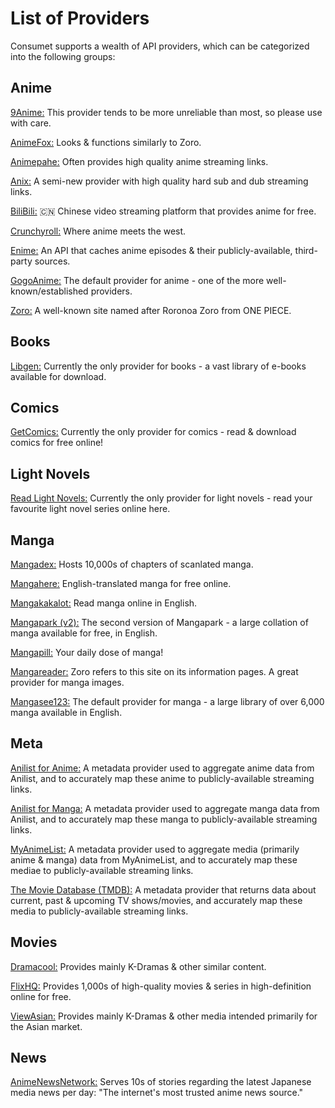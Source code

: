 # List of Providers

Consumet supports a wealth of API providers, which can be categorized into the following groups:

## Anime

[9Anime:](https://9anime.pl) This provider tends to be more unreliable than most, so please use with care.

[AnimeFox:](https://animefox.tv) Looks & functions similarly to Zoro.

[Animepahe:](https://animepahe.com) Often provides high quality anime streaming links.

[Anix:](https://anix.sh) A semi-new provider with high quality hard sub and dub streaming links. 

[BiliBili:](https://bilibili.tv) 🇨🇳 Chinese video streaming platform that provides anime for free.

[Crunchyroll:](https://crunchyroll.com) Where anime meets the west.

[Enime:](https://api.enime.moe) An API that caches anime episodes & their publicly-available, third-party sources.

[GogoAnime:](https://gogoanime.dk) The default provider for anime - one of the more well-known/established providers.

[Zoro:](https://zoro.to) A well-known site named after Roronoa Zoro from ONE PIECE.

## Books

[Libgen:](https://libgen.is) Currently the only provider for books - a vast library of e-books available for download.

## Comics

[GetComics:](https://getcomics.info) Currently the only provider for comics - read & download comics for free online!

## Light Novels

[Read Light Novels:](https://readlightnovels.net) Currently the only provider for light novels - read your favourite light novel series online here.

## Manga

[Mangadex:](https://mangadex.org) Hosts 10,000s of chapters of scanlated manga.

[Mangahere:](https://mangahere.cc) English-translated manga for free online.

[Mangakakalot:](https://mangakakalot.com) Read manga online in English.

[Mangapark (v2):](https://v2.mangapark.net) The second version of Mangapark - a large collation of manga available for free, in English.

[Mangapill:](https://mangapill.com) Your daily dose of manga!

[Mangareader:](https://mangareader.to) Zoro refers to this site on its information pages. A great provider for manga images.

[Mangasee123:](https://mangasee123.com) The default provider for manga - a large library of over 6,000 manga available in English.

## Meta

[Anilist for Anime:](https://anilist.co) A metadata provider used to aggregate anime data from Anilist, and to accurately map these anime to publicly-available streaming links.

[Anilist for Manga:](https://anilist.co) A metadata provider used to aggregate manga data from Anilist, and to accurately map these manga to publicly-available streaming links.

[MyAnimeList:](https://myanimelist.net) A metadata provider used to aggregate media (primarily anime & manga) data from MyAnimeList, and to accurately map these mediae to publicly-available streaming links.

[The Movie Database (TMDB):](https://www.themoviedb.org) A metadata provider that returns data about current, past & upcoming TV shows/movies, and accurately map these media to publicly-available streaming links.

## Movies

[Dramacool:](https://dramacool.ee) Provides mainly K-Dramas & other similar content.

[FlixHQ:](https://flixhq.to) Provides 1,000s of high-quality movies & series in high-definition online for free.

[ViewAsian:](https://viewasian.co) Provides mainly K-Dramas & other media intended primarily for the Asian market.

## News

[AnimeNewsNetwork:](https://animenewsnetwork.com) Serves 10s of stories regarding the latest Japanese media news per day: "The internet's most trusted anime news source."
